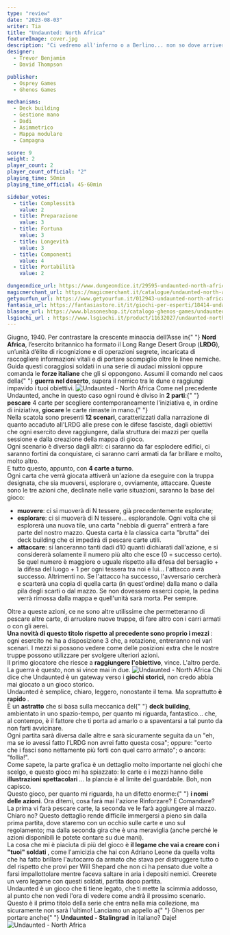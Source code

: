 ```yaml
---
type: "review"
date: "2023-08-03"
writer: Tia
title: "Undaunted: North Africa"
featureImage: cover.jpg
description: "Ci vedremo all'inferno o a Berlino... non so dove arriverò prima!"
designer:
  - Trevor Benjamin
  - David Thompson

publisher:
  - Osprey Games
  - Ghenos Games

mechanisms:
  - Deck building
  - Gestione mano
  - Dadi
  - Asimmetrico
  - Mappa modulare
  - Campagna

score: 9
weight: 2
player_count: 2
player_count_official: "2"
playing_time: 50min
playing_time_official: 45-60min

sidebar_votes:
  - title: Complessità
    value: 2
  - title: Preparazione
    value: 3
  - title: Fortuna
    value: 3
  - title: Longevità
    value: 3
  - title: Componenti
    value: 4
  - title: Portabilità
    value: 2

dungeondice_url: https://www.dungeondice.it/29595-undaunted-north-africa.html
magicmerchant_url: https://magicmerchant.it/catalogue/undaunted-north-africa-64117/
getyourfun_url: https://www.getyourfun.it/012943-undaunted-north-africa-giochi-per-2-giocatori.html
fantasia_url: https://fantasiastore.it/it/giochi-per-esperti/18414-undaunted-north-africa-ita.html
blasone_url: https://www.blasoneshop.it/catalogo-ghenos-games/undaunted-north-africa-74-2956
lsgiochi_url : https://www.lsgiochi.it/product/11632027/undaunted-north-africa-inglese
---
```


<Setting>
  Giugno, 1940. Per contrastare la crescente minaccia dell’Asse in{" "}
  <strong>Nord Africa</strong>, l’esercito britannico ha formato il Long Range
  Desert Group (<strong>LRDG</strong>), un’unità d’élite di ricognizione e di
  operazioni segrete, incaricata di raccogliere informazioni vitali e di portare
  scompiglio oltre le linee nemiche. Guida questi coraggiosi soldati in una
  serie di audaci missioni oppure comanda le <strong>forze italiane</strong> che
  gli si oppongono. Assumi il comando nel caos della{" "}
  <strong>guerra nel deserto</strong>, supera il nemico tra le dune e raggiungi
  impavido i tuoi obiettivi.
</Setting>

<img src="./game1.jpg" alt="Undaunted - North Africa" />

<Rules>
  Come nel precedente <Link to="/reviews/undaunted-normandy/">Undaunted</Link>,
  anche in questo caso ogni round è diviso in <strong>2 parti</strong>:{" "}
  <strong>pescare</strong> 4 carte per scegliere contemporaneamente l'iniziativa
  e, in ordine di iniziativa, <strong>giocare</strong> le carte rimaste in mano.{" "}
  <br />
  Nella scatola sono presenti <strong>12 scenari</strong>, caratterizzati dalla narrazione
  di quanto accaduto all'LRDG alle prese con le difese fasciste, dagli obiettivi
  che ogni esercito deve raggiungere, dalla struttura dei mazzi per quella sessione
  e dalla creazione della mappa di gioco.
  <br />
  Ogni scenario è diverso dagli altri: ci saranno da far esplodere edifici, ci saranno
  fortini da conquistare, ci saranno carri armati da far brillare e molto, molto
  altro. <br />E tutto questo, appunto, con <strong>4 carte a turno</strong>. <br />
  Ogni carta che verrà giocata attiverà un'azione da eseguire con la truppa
  designata, che sia muoversi, esplorare o, ovviamente, attaccare. Queste sono
  le tre azioni che, declinate nelle varie situazioni, saranno la base del
  gioco: <br />
  <ul>
    <li>
      <strong>muovere</strong>: ci si muoverà di N tessere, già precedentemente
      esplorate;
    </li>
    <li>
      <strong>esplorare</strong>: ci si muoverà di N tessere… esplorandole. Ogni
      volta che si esplorerà una nuova tile, una carta "nebbia di guerra"
      entrerà a fare parte del nostro mazzo. Questa carta è la classica carta
      "brutta" dei deck building che ci impedirà di pescare carte utili.
    </li>
    <li>
      <strong>attaccare</strong>: si lanceranno tanti dadi d10 quanti dichiarati
      dall'azione, e si considererà solamente il numero più alto che esce (0 =
      successo certo). Se quel numero è maggiore o uguale rispetto alla difesa
      del bersaglio + la difesa del luogo + 1 per ogni tessera tra noi e lui…
      l'attacco avrà successo. Altrimenti no. Se l'attacco ha successo,
      l'avversario cercherà e scarterà una copia di quella carta (in
      quest'ordine) dalla mano o dalla pila degli scarti o dal mazzo. Se non
      dovessero esserci copie, la pedina verrà rimossa dalla mappa e quell'unità
      sarà morta. Per sempre.
    </li>
  </ul>
  Oltre a queste azioni, ce ne sono altre utilissime che permetteranno di
  pescare altre carte, di arruolare nuove truppe, di fare altro con i carri
  armati o con gli aerei. <br />
  <strong>
    Una novità di questo titolo rispetto al precedente sono proprio i mezzi
  </strong>
  : ogni esercito ne ha a disposizione 3 che, a rotazione, entreranno nei vari
  scenari. I mezzi si possono vedere come delle posizioni extra che le nostre
  truppe possono utilizzare per svolgere ulteriori azioni. <br />
  Il primo giocatore che riesce a <strong>raggiungere l'obiettivo</strong>, vince.
  L'altro perde. <br />
  La guerra è questo, non si vince mai in due.
</Rules>

<img src="./game2.jpg" alt="Undaunted - North Africa" />

<Feedback>
  Chi dice che Undaunted è un gateway verso i <strong>giochi storici</strong>,
  non credo abbia mai giocato a un gioco storico. <br />
  Undaunted è semplice, chiaro, leggero, nonostante il tema. Ma soprattutto <strong>
    è rapido
  </strong>.<br />È un <strong>astratto</strong> che si basa sulla meccanica del{" "}
  <strong>deck building</strong>, ambientato in uno spazio-tempo, per quanto mi riguarda,
  fantastico… che, al contempo, è il fattore che ti porta ad amarlo o a spaventarsi
  a tal punto da non farti avvicinare.
  <br />
  Ogni partita sarà diversa dalle altre e sarà sicuramente seguita da un "eh, ma
  se io avessi fatto l'LRDG non avrei fatto questa cosa"; oppure: "certo che i fasci
  sono nettamente più forti con quel carro armato"; o ancora: "follia!".
  <br />
  Come sapete, la parte grafica è un dettaglio molto importante nei giochi che scelgo,
  e questo gioco mi ha spiazzato: le carte e i mezzi hanno delle <strong>
    illustrazioni spettacolari
  </strong>… la plancia è al limite del guardabile. Boh, non capisco. <br />
  Questo gioco, per quanto mi riguarda, ha un difetto enorme:{" "}
  <strong>i nomi delle azioni</strong>. Ora ditemi, cosa farà mai l'azione
  Rinforzare? E Comandare? La prima vi farà pescare carte, la seconda ve le farà
  aggiungere al mazzo. Chiaro no? Questo dettaglio rende difficile immergersi a
  pieno sin dalla prima partita, dove staremo con un occhio sulle carte e uno
  sul regolamento; ma dalla seconda gira che è una meraviglia (anche perché le
  azioni disponibili le potete contare su due mani). <br />
  La cosa che mi è piaciuta di più del gioco è <strong>
    il legame che vai a creare con i "tuoi" soldati
  </strong>, come l'amicizia che hai con Adriano Leone da quella volta che ha fatto
  brillare l'autocarro da armato che stava per distruggere tutto o del rispetto che
  provi per Will Shepard che non ci ha pensato due volte a farsi impallottolare mentre
  faceva saltare in aria i depositi nemici. Creerete un vero legame con questi soldati,
  partita dopo partita. <br />
  Undaunted è un gioco che ti tiene legato, che ti mette la scimmia addosso, al
  punto che non vedi l'ora di vedere come andrà il prossimo scenario. Questo è
  il primo titolo della serie che entra nella mia collezione, ma sicuramente non
  sarà l'ultimo! Lanciamo un appello a{" "}
  <Link to="/publishers/ghenos-games">Ghenos</Link> per portare anche{" "}
  <strong>Undaunted - Stalingrad</strong> in italiano? Daje!
</Feedback>

<img src="./game3.jpg" alt="Undaunted - North Africa" />
